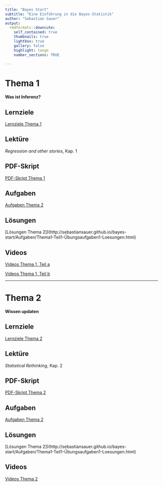```yaml
---
title: "Bayes Start"
subtitle: "Eine Einführung in die Bayes-Statistik"
author: "Sebastian Sauer"
output:
  rmdformats::downcute:
    self_contained: true
    thumbnails: true
    lightbox: true
    gallery: false
    highlight: tango
    number_sections: TRUE
   
---
```



# Thema 1

**Was ist Inferenz?**

## Lernziele

[Lernziele Thema 1](https://sebastiansauer.github.io/bayes-start/Lernziele.html#kapitel-1)

## Lektüre

*Regression and other stories*, Kap. 1

## PDF-Skript

[PDF-Skript Thema 1](https://sebastiansauer.github.io/QM2-Folien/Themen/QM2-Thema1-WasistInferenz.pdf)

## Aufgaben

[Aufgaben Thema 2](http://sebastiansauer.github.io/bayes-start/Aufgaben/Thema1-Teil1-Übungsaufgaben1.html)


## Lösungen

[Lösungen Thema 2])(http://sebastiansauer.github.io/bayes-start/Aufgaben/Thema1-Teil1-Übungsaufgaben1-Loesungen.html)

## Videos

[Videos Thema 1, Teil a](https://youtube.com/playlist?list=PLRR4REmBgpIGK0OsNOmSArj8kNgtMVYj9)

[Videos Thema 1, Teil b]( https://youtube.com/playlist?list=PLRR4REmBgpIFCZd_CWmpRhzX2QoYDEx8K)

---

# Thema 2

**Wissen updaten**

## Lernziele

[Lernziele Thema 2](https://sebastiansauer.github.io/bayes-start/Lernziele.html#kapitel-2)

## Lektüre

*Statistical Rethinking*, Kap. 2




## PDF-Skript

[PDF-Skript Thema 2](https://sebastiansauer.github.io/QM2-Folien/Themen/QM2-Thema1-kleineModelle.pdf)

## Aufgaben

[Aufgaben Thema 2](http://sebastiansauer.github.io/bayes-start/Aufgaben/Thema1-Teil1-Übungsaufgaben1.html)


## Lösungen

[Lösungen Thema 2])(http://sebastiansauer.github.io/bayes-start/Aufgaben/Thema1-Teil1-Übungsaufgaben1-Loesungen.html)

## Videos

[Videos Thema 2](https://youtube.com/playlist?list=PLRR4REmBgpIFVdesZy-AkPdbO0fhnpJO-)

